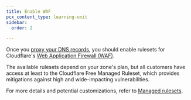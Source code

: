 ```yaml
---
title: Enable WAF
pcx_content_type: learning-unit
sidebar:
  order: 2

---
```


Once you [proxy your DNS records](/learning-paths/prevent-ddos-attacks/baseline/proxy-dns-records/), you should enable rulesets for Cloudflare's [Web Application Firewall (WAF)](/waf/).

The available rulesets depend on your zone's plan, but all customers have access at least to the Cloudflare Free Managed Ruleset, which provides mitigations against high and wide-impacting vulnerabilities.

For more details and potential customizations, refer to [Managed rulesets](/waf/managed-rules/).
